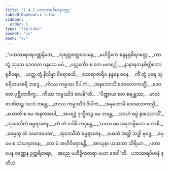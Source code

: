 ```yaml
---
title: "1.4.2 ပဘဿရဝိမာနဝတ္ထု"
tableOfContents: false
sidebar:
  order: 5
type: "tipitaka"
basket: "su"
book: "vv"
---
```



<DynamicBreadcrumb />

<Division number="697" book="vv">

<Paragraph number="544" type="verses" book="vv">
_“ပဘဿရဝရဝဏ္ဏနိဘေ,_  
_သုရတ္တဝတ္ထဝသနေ;_  
_မဟိဒ္ဓိကေ စန္ဒနရုစိရဂတ္တေ,_  
_ကာ တွံ သုဘေ ဒေဝတေ ဝန္ဒသေ မမံ._  

</Paragraph>

</Division>
<Division number="698" book="vv">

<Paragraph number="545" type="verses" book="vv">
_ပလ္လင်္ကော စ တေ မဟဂ္ဃေါ,_  
_နာနာရတနစိတ္တိတော ရုစိရော;_  
_ယတ္ထ တွံ နိသိန္နာ ဝိရောစသိ,_  
_ဒေဝရာဇာရိဝ နန္ဒနေ ဝနေ._  

</Paragraph>

</Division>
<Division number="699" book="vv">

<Paragraph number="546" type="verses" book="vv">
_ကိံ တွံ ပုရေ သုစရိတမာစရီ ဘဒ္ဒေ,_  
_ကိဿ ကမ္မဿ ဝိပါကံ;_  
_အနုဘောသိ ဒေဝလောကသ္မိံ,_  
_ဒေဝတေ ပုစ္ဆိတာစိက္ခ;_  
_ကိဿ ကမ္မဿိဒံ ဖလန်”တိ._  

</Paragraph>

</Division>
<Division number="700" book="vv">

<Paragraph number="547" type="verses" book="vv">
_“ပိဏ္ဍာယ တေ စရန္တဿ,_  
_မာလံ ဖာဏိတဉ္စ အဒဒံ ဘန္တေ;_  
_တဿ ကမ္မဿိဒံ ဝိပါကံ,_  
_အနုဘောမိ ဒေဝလောကသ္မိံ._  

</Paragraph>

</Division>
<Division number="701" book="vv">

<Paragraph number="548" type="verses" book="vv">
_ဟောတိ စ မေ အနုတာပေါ,_  
_အပရဒ္ဓံ ဒုက္ခိတဉ္စ မေ ဘန္တေ;_  
_သာဟံ ဓမ္မံ နာဿောသိံ,_  
_သုဒေသိတံ ဓမ္မရာဇေန._  

</Paragraph>

</Division>
<Division number="702" book="vv">

<Paragraph number="549" type="verses" book="vv">
_တံ တံ ဝဒါမိ ဘဒ္ဒန္တေ,_  
_‘ယဿ မေ အနုကမ္ပိယော ကောစိ;_  
_ဓမ္မေသု တံ သမာဒပေထ’,_  
_သုဒေသိတံ ဓမ္မရာဇေန._  

</Paragraph>

</Division>
<Division number="703" book="vv">

<Paragraph number="550" type="verses" book="vv">
_ယေသံ အတ္ထိ သဒ္ဓါ ဗုဒ္ဓေ,_  
_ဓမ္မေ စ သံဃရတနေ;_  
_တေ မံ အတိဝိရောစန္တိ,_  
_အာယုနာ ယသသာ သိရိယာ._  

</Paragraph>

</Division>
<Division number="704" book="vv">

<Paragraph number="551" type="verses" book="vv">
_ပတာပေန ဝဏ္ဏေန ဥတ္တရိတရာ,_  
_အညေ မဟိဒ္ဓိကတရာ မယာ ဒေဝါ”တိ._  


</Paragraph>
</Division>

<Paragraph number="552" type="center" book="vv">
ပဘဿရဝိမာနံ ဒုတိယံ.
</Paragraph>